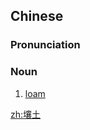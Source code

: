 ==Chinese==
{{zh-forms}}

===Pronunciation===
{{zh-pron
|m=rǎngtǔ
|c=joeng6 tou2
|cat=n
}}

===Noun===
{{zh-noun}}

# [[loam]]

[[zh:壤土]]